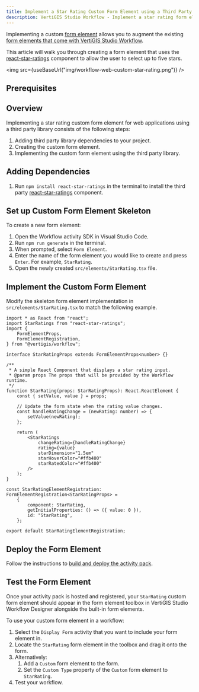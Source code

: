 ```yaml
---
title: Implement a Star Rating Custom Form Element using a Third Party Library
description: VertiGIS Studio Workflow - Implement a star rating form element for web applications using a third party library
---
```



Implementing a custom [form element](key-concepts.mdx#form-elements) allows you to augment the existing [form elements that come with VertiGIS Studio Workflow](https://docs.vertigisstudio.com/workflow/latest/help/auto-complete.html).

This article will walk you through creating a form element that uses the [react-star-ratings](https://github.com/ekeric13/react-star-ratings) component to allow the user to select up to five stars.

<img src={useBaseUrl("img/workflow-web-custom-star-rating.png")} />

## Prerequisites

<WebPrereqs />

## Overview

Implementing a star rating custom form element for web applications using a third party library consists of the following steps:

1. Adding third party library dependencies to your project.
1. Creating the custom form element.
1. Implementing the custom form element using the third party library.

## Adding Dependencies

1. Run `npm install react-star-ratings` in the terminal to install the third party [react-star-ratings](https://github.com/ekeric13/react-star-ratings) component.

## Set up Custom Form Element Skeleton

To create a new form element:

1. Open the Workflow activity SDK in Visual Studio Code.
1. Run `npm run generate` in the terminal.
1. When prompted, select `Form Element`.
1. Enter the name of the form element you would like to create and press `Enter`. For example, `StarRating`.
1. Open the newly created `src/elements/StarRating.tsx` file.

## Implement the Custom Form Element

Modify the skeleton form element implementation in `src/elements/StarRating.tsx` to match the following example.

```tsx title="src/elements/StarRating.tsx"
import * as React from "react";
import StarRatings from "react-star-ratings";
import {
    FormElementProps,
    FormElementRegistration,
} from "@vertigis/workflow";

interface StarRatingProps extends FormElementProps<number> {}

/**
 * A simple React Component that displays a star rating input.
 * @param props The props that will be provided by the Workflow runtime.
 */
function StarRating(props: StarRatingProps): React.ReactElement {
    const { setValue, value } = props;

    // Update the form state when the rating value changes.
    const handleRatingChange = (newRating: number) => {
        setValue(newRating);
    };

    return (
        <StarRatings
            changeRating={handleRatingChange}
            rating={value}
            starDimension="1.5em"
            starHoverColor="#ffb400"
            starRatedColor="#ffb400"
        />
    );
}

const StarRatingElementRegistration: FormElementRegistration<StarRatingProps> =
    {
        component: StarRating,
        getInitialProperties: () => ({ value: 0 }),
        id: "StarRating",
    };

export default StarRatingElementRegistration;
```

## Deploy the Form Element

Follow the instructions to [build and deploy the activity pack](sdk-web-overview.mdx#deployment).

## Test the Form Element

Once your activity pack is hosted and registered, your `StarRating` custom form element should appear in the form element toolbox in VertiGIS Studio Workflow Designer alongside the built-in form elements.

To use your custom form element in a workflow:

1. Select the `Display Form` activity that you want to include your form element in.
1. Locate the `StarRating` form element in the toolbox and drag it onto the form.
1. Alternatively:
    1. Add a `Custom` form element to the form.
    1. Set the `Custom Type` property of the `Custom` form element to `StarRating`.
1. Test your workflow.

